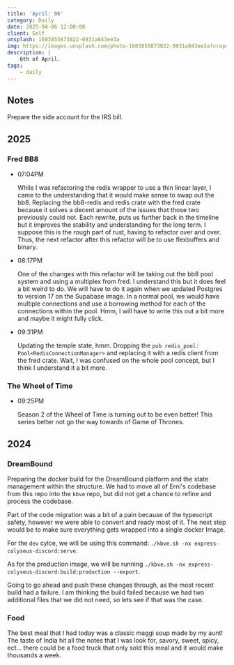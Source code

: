 ```yaml
---
title: 'April: 06'
category: Daily
date: 2025-04-06 12:00:00
client: Self
unsplash: 1603855873822-0931a843ee3a
img: https://images.unsplash.com/photo-1603855873822-0931a843ee3a?crop=entropy&cs=srgb&fm=jpg&ixid=MnwzNjM5Nzd8MHwxfHJhbmRvbXx8fHx8fHx8fDE2ODE3NDg2ODY&ixlib=rb-4.0.3&q=85
description: |
    6th of April.
tags:
    - daily
---
```



## Notes

Prepare the side account for the IRS bill.

## 2025

### Fred BB8

-   07:04PM

    While I was refactoring the redis wrapper to use a thin linear layer, I came to the understanding that it would make sense to swap out the bb8.
    Replacing the bb8-redis and redis crate with the fred crate because it solves a decent amount of the issues that those two previously could not.
    Each rewrite, puts us further back in the timeline but it improves the stability and understanding for the long term.
    I suppose this is the rough part of rust, having to refactor over and over.
    Thus, the next refactor after this refactor will be to use flexbuffers and binary.

-   08:17PM

    One of the changes with this refactor will be taking out the bb8 pool system and using a multiplex from fred.
    I understand this but it does feel a bit weird to do.
    We will have to do it again when we updated Postgres to version 17 on the Supabase image.
    In a normal pool, we would have multiple connections and use a borrowing method for each of the connections within the pool.
    Hmm, I will have to write this out a bit more and maybe it might fully click.

-   09:31PM

    Updating the temple state, hmm.
    Dropping the `pub redis_pool: Pool<RedisConnectionManager>` and replacing it with a redis client from the fred crate.
    Wait, I was confused on the whole pool concept, but I think I understand it a bit more.
    

### The Wheel of Time

-   09:25PM

    Season 2 of the Wheel of Time is turning out to be even better!
    This series better not go the way towards of Game of Thrones.

## 2024


### DreamBound

Preparing the docker build for the DreamBound platform and the state management within the structure.
We had to move all of Erni's codebase from this repo into the `kbve` repo, but did not get a chance to refine and process the codebase.

Part of the code migration was a bit of a pain because of the typescript safety, however we were able to convert and ready most of it.
The next step would be to make sure everything gets wrapped into a single docker Image.

For the `dev` cylce, we will be using this command: `./kbve.sh -nx express-colyseus-discord:serve`.

As for the production image, we will be running `./kbve.sh -nx express-colyseus-discord:build:production --export`.

Going to go ahead and push these changes through, as the most recent build had a failure.
I am thinking the build failed because we had two additional files that we did not need, so lets see if that was the case.


### Food

The best meal that I had today was a classic maggi soup made by my aunt!
The taste of India hit all the notes that I was look for, savory, sweet, spicy, ect... there could be a food truck that only sold this meal and it would make thousands a week.

<Adsense />
